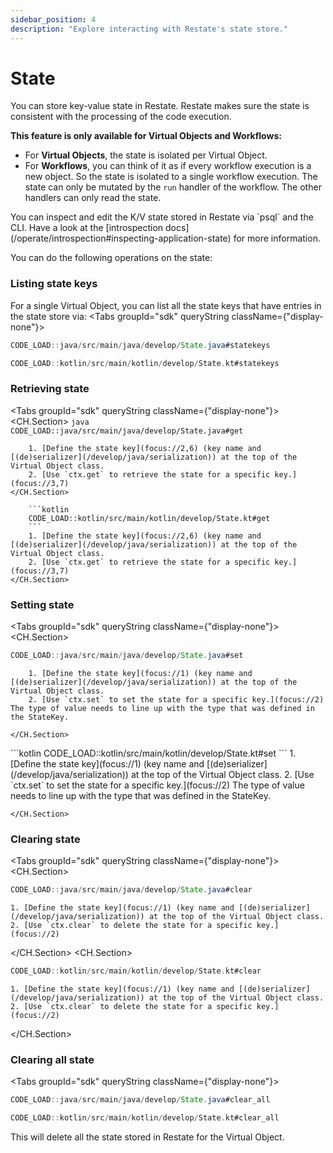 ```yaml
---
sidebar_position: 4
description: "Explore interacting with Restate's state store."
---
```



# State
You can store key-value state in Restate.
Restate makes sure the state is consistent with the processing of the code execution.

**This feature is only available for Virtual Objects and Workflows:**
- For **Virtual Objects**, the state is isolated per Virtual Object.
- For **Workflows**, you can think of it as if every workflow execution is a new object. So the state is isolated to a single workflow execution.
The state can only be mutated by the `run` handler of the workflow. The other handlers can only read the state.

<Admonition type="info" title="Command-line introspection">
You can inspect and edit the K/V state stored in Restate via `psql` and the CLI.
Have a look at the [introspection docs](/operate/introspection#inspecting-application-state) for more information.
</Admonition>

You can do the following operations on the state:

<Tabs groupId="sdk" queryString>
    <TabItem value="java" label="Java">
    </TabItem>
    <TabItem value="kotlin" label="Kotlin">
    </TabItem>
</Tabs>

### Listing state keys
For a single Virtual Object, you can list all the state keys that have entries in the state store via:
<Tabs groupId="sdk" queryString className={"display-none"}>
<TabItem value="java" label="Java">

```java
CODE_LOAD::java/src/main/java/develop/State.java#statekeys
```

</TabItem>
<TabItem value="kotlin" label="Kotlin">

```kotlin
CODE_LOAD::kotlin/src/main/kotlin/develop/State.kt#statekeys
```

</TabItem>
</Tabs>

### Retrieving state


<Tabs groupId="sdk" queryString className={"display-none"}>
<TabItem value="java" label="Java">
    <CH.Section>
        ```java
        CODE_LOAD::java/src/main/java/develop/State.java#get
        ```

        1. [Define the state key](focus://2,6) (key name and [(de)serializer](/develop/java/serialization)) at the top of the Virtual Object class.
        2. [Use `ctx.get` to retrieve the state for a specific key.](focus://3,7)
    </CH.Section>
</TabItem>
<TabItem value="kotlin" label="Kotlin">
    <CH.Section>

        ```kotlin
        CODE_LOAD::kotlin/src/main/kotlin/develop/State.kt#get
        ```
        1. [Define the state key](focus://2,6) (key name and [(de)serializer](/develop/java/serialization)) at the top of the Virtual Object class.
        2. [Use `ctx.get` to retrieve the state for a specific key.](focus://3,7)
    </CH.Section>
</TabItem>
</Tabs>


### Setting state

<Tabs groupId="sdk" queryString className={"display-none"}>
<TabItem value="java" label="Java">
    <CH.Section>
```java
CODE_LOAD::java/src/main/java/develop/State.java#set
```
        1. [Define the state key](focus://1) (key name and [(de)serializer](/develop/java/serialization)) at the top of the Virtual Object class.
        2. [Use `ctx.set` to set the state for a specific key.](focus://2) The type of value needs to line up with the type that was defined in the StateKey.

    </CH.Section>
</TabItem>
<TabItem value="kotlin" label="Kotlin">
    <CH.Section>
```kotlin
CODE_LOAD::kotlin/src/main/kotlin/develop/State.kt#set
```
        1. [Define the state key](focus://1) (key name and [(de)serializer](/develop/java/serialization)) at the top of the Virtual Object class.
        2. [Use `ctx.set` to set the state for a specific key.](focus://2) The type of value needs to line up with the type that was defined in the StateKey.

    </CH.Section>
</TabItem>
</Tabs>


### Clearing state

<Tabs groupId="sdk" queryString className={"display-none"}>
<TabItem value="java" label="Java">
    <CH.Section>
```java
CODE_LOAD::java/src/main/java/develop/State.java#clear
```
    1. [Define the state key](focus://1) (key name and [(de)serializer](/develop/java/serialization)) at the top of the Virtual Object class.
    2. [Use `ctx.clear` to delete the state for a specific key.](focus://2)

</CH.Section>
</TabItem>
<TabItem value="kotlin" label="Kotlin">
    <CH.Section>
```kotlin
CODE_LOAD::kotlin/src/main/kotlin/develop/State.kt#clear
```
    1. [Define the state key](focus://1) (key name and [(de)serializer](/develop/java/serialization)) at the top of the Virtual Object class.
    2. [Use `ctx.clear` to delete the state for a specific key.](focus://2)

</CH.Section>
</TabItem>
</Tabs>

### Clearing all state
<Tabs groupId="sdk" queryString className={"display-none"}>
<TabItem value="java" label="Java">

```java
CODE_LOAD::java/src/main/java/develop/State.java#clear_all
```

</TabItem>
<TabItem value="kotlin" label="Kotlin">

```kotlin
CODE_LOAD::kotlin/src/main/kotlin/develop/State.kt#clear_all
```

</TabItem>
</Tabs>
This will delete all the state stored in Restate for the Virtual Object.